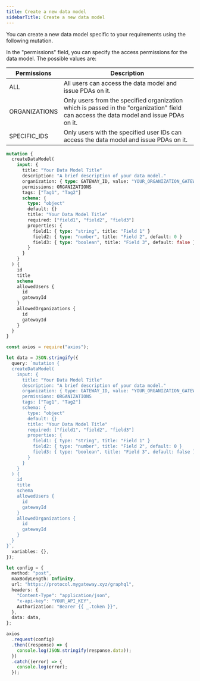 ```yaml
---
title: Create a new data model
sidebarTitle: Create a new data model
---
```


You can create a new data model specific to your requirements using the following mutation.

In the "permissions" field, you can specify the access permissions for the data model. The possible values are:

| Permissions   | Description                                                                                                                            |
| ------------- | -------------------------------------------------------------------------------------------------------------------------------------- |
| ALL           | All users can access the data model and issue PDAs on it.                                                                              |
| ORGANIZATIONS | Only users from the specified organization which is passed in the "organization" field can access the data model and issue PDAs on it. |
| SPECIFIC_IDS  | Only users with the specified user IDs can access the data model and issue PDAs on it.                                                 |

```graphql
mutation {
  createDataModel(
    input: {
      title: "Your Data Model Title"
      description: "A brief description of your data model."
      organization: { type: GATEWAY_ID, value: "YOUR_ORGANIZATION_GATEWAY_ID" }
      permissions: ORGANIZATIONS
      tags: ["Tag1", "Tag2"]
      schema: {
        type: "object"
        default: {}
        title: "Your Data Model Title"
        required: ["field1", "field2", "field3"]
        properties: {
          field1: { type: "string", title: "Field 1" }
          field2: { type: "number", title: "Field 2", default: 0 }
          field3: { type: "boolean", title: "Field 3", default: false }
        }
      }
    }
  ) {
    id
    title
    schema
    allowedUsers {
      id
      gatewayId
    }
    allowedOrganizations {
      id
      gatewayId
    }
  }
}
```

<RequestExample>

```ts Node.js
const axios = require("axios");

let data = JSON.stringify({
  query: `mutation {
  createDataModel(
    input: {
      title: "Your Data Model Title"
      description: "A brief description of your data model."
      organization: { type: GATEWAY_ID, value: "YOUR_ORGANIZATION_GATEWAY_ID" }
      permissions: ORGANIZATIONS
      tags: ["Tag1", "Tag2"]
      schema: {
        type: "object"
        default: {}
        title: "Your Data Model Title"
        required: ["field1", "field2", "field3"]
        properties: {
          field1: { type: "string", title: "Field 1" }
          field2: { type: "number", title: "Field 2", default: 0 }
          field3: { type: "boolean", title: "Field 3", default: false }
        }
      }
    }
  ) {
    id
    title
    schema
    allowedUsers {
      id
      gatewayId
    }
    allowedOrganizations {
      id
      gatewayId
    }
  }
}`,
  variables: {},
});

let config = {
  method: "post",
  maxBodyLength: Infinity,
  url: "https://protocol.mygateway.xyz/graphql",
  headers: {
    "Content-Type": "application/json",
    "x-api-key": "YOUR_API_KEY",
    Authorization: "Bearer {{ _.token }}",
  },
  data: data,
};

axios
  .request(config)
  .then((response) => {
    console.log(JSON.stringify(response.data));
  })
  .catch((error) => {
    console.log(error);
  });
```

</RequestExample>
